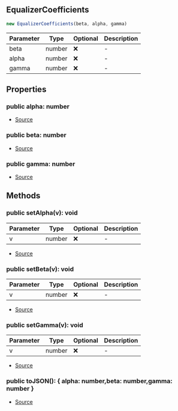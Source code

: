 ## EqualizerCoefficients

```typescript
new EqualizerCoefficients(beta, alpha, gamma)
```
| Parameter | Type | Optional | Description |
| ----------- | ----------- | ----------- | ----------- |
| beta | number | ❌ | - |
| alpha | number | ❌ | - |
| gamma | number | ❌ | - |

## Properties
### public  alpha: number
- [Source](https://github.com/Androz2091/discord-player/blob/caddfb3/packages/equalizer/src/equalizer/Coefficients.ts#L2)
### public  beta: number
- [Source](https://github.com/Androz2091/discord-player/blob/caddfb3/packages/equalizer/src/equalizer/Coefficients.ts#L2)
### public  gamma: number
- [Source](https://github.com/Androz2091/discord-player/blob/caddfb3/packages/equalizer/src/equalizer/Coefficients.ts#L2)
## Methods
### public  setAlpha(v): void
| Parameter | Type | Optional | Description |
| ----------- | ----------- | ----------- | ----------- |
| v | number | ❌ | - |


- [Source](https://github.com/Androz2091/discord-player/blob/caddfb3/packages/equalizer/src/equalizer/Coefficients.ts#L8)
### public  setBeta(v): void
| Parameter | Type | Optional | Description |
| ----------- | ----------- | ----------- | ----------- |
| v | number | ❌ | - |


- [Source](https://github.com/Androz2091/discord-player/blob/caddfb3/packages/equalizer/src/equalizer/Coefficients.ts#L4)
### public  setGamma(v): void
| Parameter | Type | Optional | Description |
| ----------- | ----------- | ----------- | ----------- |
| v | number | ❌ | - |


- [Source](https://github.com/Androz2091/discord-player/blob/caddfb3/packages/equalizer/src/equalizer/Coefficients.ts#L12)
### public  toJSON(): \{ alpha: number,beta: number,gamma: number }
- [Source](https://github.com/Androz2091/discord-player/blob/caddfb3/packages/equalizer/src/equalizer/Coefficients.ts#L16)